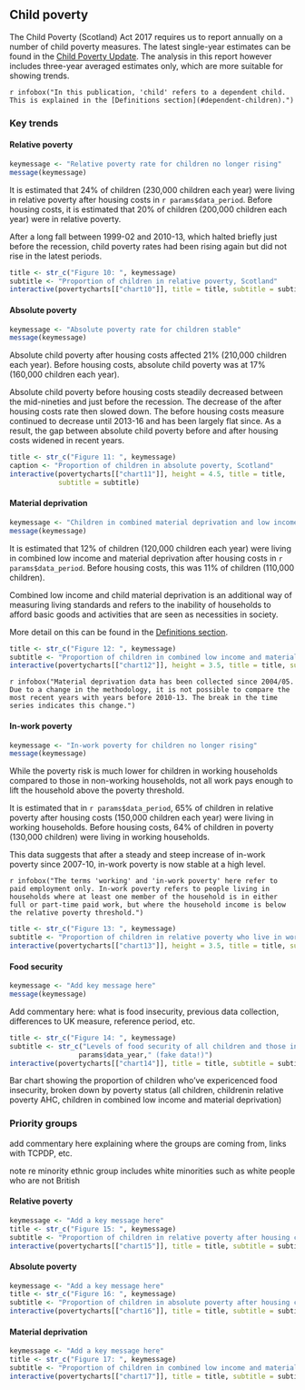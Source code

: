 ## Child poverty

The Child Poverty (Scotland) Act 2017 requires us to report annually on a number of child poverty measures. The latest single-year estimates can be found in the [Child Poverty Update](cpupdate.html). The analysis in this report however includes three-year averaged estimates only, which are more suitable for showing trends.

`r infobox("In this publication, 'child' refers to a dependent child. This is explained in the [Definitions section](#dependent-children).")`

### Key trends {.tabset}

#### Relative poverty

```{r}
keymessage <- "Relative poverty rate for children no longer rising"
message(keymessage)
```

It is estimated that 24% of children (230,000 children each year) were living in relative poverty after housing costs in `r params$data_period`. Before housing costs, it is estimated that 20% of children (200,000 children each year) were in relative poverty.

After a long fall between 1999-02 and 2010-13, which halted briefly just before the recession, child poverty rates had been rising again but did not rise in the latest periods.


```{r chart10}
title <- str_c("Figure 10: ", keymessage)
subtitle <- "Proportion of children in relative poverty, Scotland"
interactive(povertycharts[["chart10"]], title = title, subtitle = subtitle)
```

#### Absolute poverty

```{r}
keymessage <- "Absolute poverty rate for children stable"
message(keymessage)
```

Absolute child poverty after housing costs affected 21% (210,000 children each year). Before housing costs, absolute child poverty was at 17% (160,000 children each year).

Absolute child poverty before housing costs steadily decreased between the mid-nineties and just before the recession. The decrease of the after housing costs rate then slowed down. The before housing costs measure continued to decrease until 2013-16 and has been largely flat since. As a result, the gap between absolute child poverty before and after housing costs widened in recent years.

```{r chart11}
title <- str_c("Figure 11: ", keymessage)
caption <- "Proportion of children in absolute poverty, Scotland"
interactive(povertycharts[["chart11"]], height = 4.5, title = title, 
            subtitle = subtitle)
```

#### Material deprivation

```{r}
keymessage <- "Children in combined material deprivation and low income broadly stable"
message(keymessage)
```

It is estimated that 12% of children (120,000 children each year) were living in combined low income and material deprivation after housing costs in `r params$data_period`. Before housing costs, this was 11% of children (110,000 children).

Combined low income and child material deprivation is an additional way of measuring living standards and refers to the inability of households to afford basic goods and activities that are seen as necessities in society.

More detail on this can be found in the [Definitions section](#child-material-deprivation).


```{r chart12}
title <- str_c("Figure 12: ", keymessage)
subtitle <- "Proportion of children in combined low income and material deprivation, Scotland"
interactive(povertycharts[["chart12"]], height = 3.5, title = title, subtitle = subtitle)
```

`r infobox("Material deprivation data has been collected since 2004/05. Due to a change in the methodology, it is not possible to compare the most recent years with years before 2010-13. The break in the time series indicates this change.")`

#### In-work poverty

```{r}
keymessage <- "In-work poverty for children no longer rising"
message(keymessage)
```

While the poverty risk is much lower for children in working households compared to those in non-working households, not all work pays enough to lift the household above the poverty threshold.

It is estimated that in `r params$data_period`, 65% of children in relative poverty after housing costs (150,000 children each year) were living in working households. Before housing costs, 64% of children in poverty (130,000 children) were living in working households.

This data suggests that after a steady and steep increase of in-work poverty since 2007-10, in-work poverty is now stable at a high level.

`r infobox("The terms 'working' and 'in-work poverty' here refer to paid employment only. In-work poverty refers to people living in households where at least one member of the household is in either full or part-time paid work, but where the household income is below the relative poverty threshold.")`

```{r chart13}
title <- str_c("Figure 13: ", keymessage)
subtitle <- "Proportion of children in relative poverty who live in working households, Scotland"
interactive(povertycharts[["chart13"]], height = 3.5, title = title, subtitle = subtitle)
```

#### Food security

```{r}
keymessage <- "Add key message here"
message(keymessage)
```

Add commentary here: what is food insecurity, previous data collection, differences to UK measure, reference period, etc.

```{r chart14}
title <- str_c("Figure 14: ", keymessage)
subtitle <- str_c("Levels of food security of all children and those in poverty, Scotland ",
                 params$data_year," (fake data!)")
interactive(povertycharts[["chart14"]], title = title, subtitle = subtitle)
```

Bar chart showing the proportion of children who've expericenced food insecurity, broken down by poverty status (all children, childrenin relative poverty AHC, children in combined low income and material deprivation)

### Priority groups {.tabset}

add commentary here explaining where the groups are coming from, links with TCPDP, etc.

note re minority ethnic group includes white minorities such as white people who are not British 

#### Relative poverty

```{r chart15}
keymessage <- "Add a key message here"
title <- str_c("Figure 15: ", keymessage)
subtitle <- "Proportion of children in relative poverty after housing cost, Scotland"
interactive(povertycharts[["chart15"]], title = title, subtitle = subtitle)
```

#### Absolute poverty

```{r chart16}
keymessage <- "Add a key message here"
title <- str_c("Figure 16: ", keymessage)
subtitle <- "Proportion of children in absolute poverty after housing costs, Scotland"
interactive(povertycharts[["chart16"]], title = title, subtitle = subtitle)
```

#### Material deprivation

```{r chart17}
keymessage <- "Add a key message here"
title <- str_c("Figure 17: ", keymessage)
subtitle <- "Proportion of children in combined low income and material deprivation, Scotland"
interactive(povertycharts[["chart17"]], title = title, subtitle = subtitle)
```

